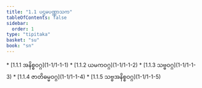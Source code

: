 ```yaml
---
title: "1.1 ပဌမပဏ္ဏာသက"
tableOfContents: false
sidebar:
  order: 1
type: "tipitaka"
basket: "su"
book: "sn"
---
```



<DynamicBreadcrumb />



<TableOfContents book="sn" section="1.1">
* [1.1.1 အနိစ္စဝဂ္ဂ](1-1/1-1-1)
* [1.1.2 ယမကဝဂ္ဂ](1-1/1-1-2)
* [1.1.3 သဗ္ဗဝဂ္ဂ](1-1/1-1-3)
* [1.1.4 ဇာတိဓမ္မဝဂ္ဂ](1-1/1-1-4)
* [1.1.5 သဗ္ဗအနိစ္စဝဂ္ဂ](1-1/1-1-5)
</TableOfContents>